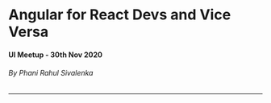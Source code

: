 


<Head title="Angular for React Devs and Vice Versa" />

<!-- Slides Start -->

# Angular for React Devs and Vice Versa

#### UI Meetup - 30th Nov 2020

###### By Phani Rahul Sivalenka

---
